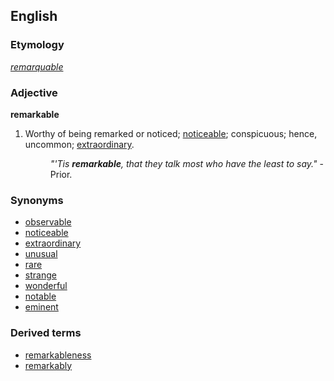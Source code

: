==English==

===Etymology===
{{F.}} ''[[remarquable]]''

===Adjective===
'''remarkable'''
# Worthy of being remarked or noticed; [[noticeable]]; conspicuous; hence, uncommon; [[extraordinary]].
#:''"'Tis '''remarkable''', that they talk most who have the least to say."''  -Prior.

===Synonyms===
*[[observable]]
*[[noticeable]]
*[[extraordinary]]
*[[unusual]]
*[[rare]]
*[[strange]]
*[[wonderful]]
*[[notable]]
*[[eminent]]

===Derived terms===
*[[remarkableness]]
*[[remarkably]]